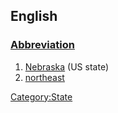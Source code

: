 ==English==
[[Category:State]]
===[[Wiktionary:List of acronyms and abbreviations|Abbreviation]]===
#[[Nebraska]] (US state)
#[[northeast]]
